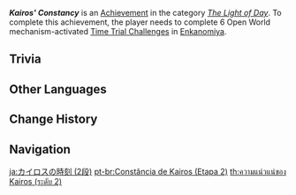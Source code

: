 {{Achievement Infobox
|title        = Kairos' Constancy
|id           = 80139
|order id     = 0139
|category     = The Light of Day
|description  = Complete 6 Open World mechanism-activated [[Time Trial Challenge]]s in [[Enkanomiya]].
|requirements = 
|primogems    = 10
|tracking     = Tracks the amount of Open World mechanism-activated Time Trial Challenges completed.
|topic        = Time Trial Challenges
|set          = Kairos' Constancy
|tier         = 2
|tiers_total  = 3
}}
'''''Kairos' Constancy''''' is an [[Achievement]] in the category ''[[The Light of Day]]''. To complete this achievement, the player needs to complete 6 Open World mechanism-activated [[Time Trial Challenge]]s in [[Enkanomiya]].

==Trivia==
{{Transclude|Kairos' Constancy|Trivia}}
<!--
==Video Guides==
{{EVT
|video1   = 
|caption1 = 
}}
-->
==Other Languages==
{{Other Languages|Transclude=Kairos' Constancy}}

==Change History==
{{Change History|2.4}}
<!--
==References==
{{Reflist}}
-->
==Navigation==
{{Achievement Navbox}}

[[ja:カイロスの時刻 (2段)]]
[[pt-br:Constância de Kairos (Etapa 2)]]
[[th:ความแน่วแน่ของ Kairos (ระดับ 2)]]